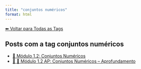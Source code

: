```yaml
---
title: "conjuntos numéricos"
format: html
---
```


[⬅ Voltar para Todas as Tags](../tags.qmd)

## Posts com a tag **conjuntos numéricos**

- [🔢 Módulo 1.2: Conjuntos Numéricos](/posts/cursos/matematica/calculo/modulo-1/1.2-conjuntos.html)
- [🧠 🔢 Módulo 1.2 AP: Conjuntos Numéricos -- Aprofundamento](/posts/cursos/matematica/calculo/modulo-1/1.2-conjuntos-ap.html)
